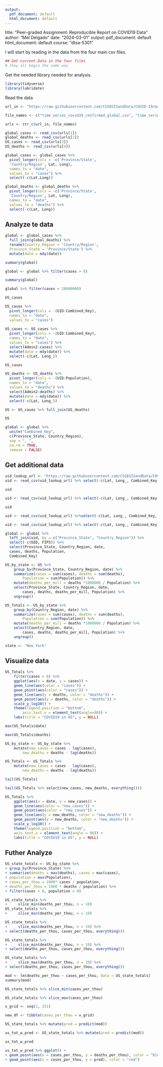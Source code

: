 ```yaml
---
output:
  pdf_document: default
  html_document: default
---
```

title: "Peer-graded Assignment: Reproducible Report on COVID19 Data"
author: "Mel Delgado"
date: "2024-03-01"
output:
  pdf_document: default
  html_document: default
course: "dtsa-5301"

I will start by reading in the data from the four main csv files.

```r
## Get current Data in the four files
# they all begin the same way
```

Get the needed library needed for analysis.

```r
library(tidyverse)
library(lubridate)
```
Read the data
```r
url_in <- "https://raw.githubusercontent.com/CSSEGISandData/COVID-19/master/csse_covid_19_data/csse_covid_19_time_series/"

file_names <- c("time_series_covid19_confirmed_global.csv", "time_series_covid19_deaths_global.csv", "time_series_covid19_confirmed_US.csv", "time_series_covid19_deaths_US.csv")

urls <- str_c(url_in, file_names)

global_cases <- read_csv(urls[1])
global_deaths <- read_csv(urls[2])
US_cases <- read_csv(urls[3])
US_deaths <- read_csv(urls[4])

global_cases <- global_cases %>%
  pivot_longer(cols = -c('Province/State',
  'Country/Region', Lat, Long),
  names_to = "date",
  values_to = "cases") %>%
  select(-c(Lat,Long))

global_deaths <- global_deaths %>%
  pivot_longer(cols = -c('Province/State',
  'Country/Region', Lat, Long),
  names_to = "date",
  values_to = "deaths") %>%
  select(-c(Lat, Long))
```
## Analyze te data

```r
global <- global_cases %>%
  full_join(global_deaths) %>%
  rename(Country_Region = 'Country/Region',
  Province_State = 'Province/State') %>%
  mutate(date = mdy(date))

summary(global)

global <- global %>% filter(cases > 0)

summary(global)

global %>% filter(cases > 28000000)

US_cases

US_cases %>%
  pivot_longer(cols = -(UID:Combined_Key),
  names_to = "date",
  values_to = "cases")
  
US_cases <- US_cases %>%
  pivot_longer(cols = -(UID:Combined_Key),
  names_to = "date",
  values_to = "cases") %>%
  select(Admin2:cases) %>%
  mutate(date = mdy(date)) %>%
  select(-c(Lat, Long_))

US_cases

US_deaths <- US_deaths %>%
  pivot_longer(cols = -(UID:Population),
  names_to = "date",
  values_to = "deaths") %>%
  select(Admin2:deaths) %>%
  mutate(date = mdy(date)) %>%
  select(-c(Lat, Long_))

US <- US_cases %>% full_join(US_deaths)

US

global <- global %>%
  unite("Combined_Key",
  c(Province_State, Country_Region),
  sep = ", ",
  na.rm = TRUE,
  remove = FALSE)

```

## Get additional data

```r
uid_lookup_url <- "https://raw.githubusercontent.com/CSSEGISandData/COVID-19/master/csse_covid_19_data/UID_ISO_FIPS_LookUp_Table.csv"
uid <- read_csv(uid_lookup_url) %>% select(-c(Lat, Long_, Combined_Key, code3, iso2, iso3, Admin2))

uid

uid <- read_csv(uid_lookup_url) %>% select(-c(Lat, Long_, Combined_Key, code3, iso2, iso3, Admin2))

uid

uid <- read_csv(uid_lookup_url) %>%select(-c(Lat, Long_, Combined_Key, code3, iso2, iso3, Admin2))

uid <- read_csv(uid_lookup_url) %>% select(-c(Lat, Long_, Combined_Key, code3, iso2, iso3, Admin2))

global <- global %>%
  left_join(uid, by = c("Province_State", "Country_Region")) %>%
  select(-c(UID, FIPS)) %>%
  select(Province_State, Country_Region, date,
  cases, deaths, Population,
  Combined_Key)

US_by_state <- US %>%
    group_by(Province_State, Country_Region, date) %>%
    summarize(cases = sum(cases), deaths = sum(deaths),
        Population = sum(Population)) %>%
    mutate(deaths_per_mill = deaths *1000000 / Population) %>%
    select(Province_State, Country_Region, date,
        cases, deaths, deaths_per_mill, Population) %>%
    ungroup()

US_Totals <- US_by_state %>%
    group_by(Country_Region, date) %>%
    summarize(cases = sum(cases), deaths = sum(deaths),
        Population = sum(Population)) %>%
    mutate(deaths_per_mill = deaths *1000000 / Population) %>%
    select(Country_Region, date,
        cases, deaths, deaths_per_mill, Population) %>%
    ungroup()

state <- "New York"
```
## Visualize data

```r
US_Totals %>%
    filter(cases > 0) %>%
    ggplot(aes(x = date, y = cases)) +
    geom_line(aes(color = "cases")) +
    geom_point(aes(color = "cases")) +
    geom_line(aes(y = deaths, color = "deaths")) +
    geom_point(aes(y = deaths, color = "deaths")) +
    scale_y_log10() +
    theme(legend.position = "bottom",
        axis.text.x = element_text(angle=90)) +
    labs(title = "COVID19 in US", y = NULL)

max(US_Totals$date)

max(US_Totals$deaths)

US_by_state <- US_by_state %>%
    mutate(new_cases = cases - lag(cases),
        new_deaths = deaths - lag(deaths))

US_Totals <- US_Totals %>%
    mutate(new_cases = cases - lag(cases),
        new_deaths = deaths - lag(deaths))

tail(US_Totals)

tail(US_Totals %>% select(new_cases, new_deaths, everything()))

US_Totals %>%
    ggplot(aes(x = date, y = new_cases)) +
    geom_line(aes(color = "new_cases")) +
    geom_point(aes(color = "new_cases")) +
    geom_line(aes(y = new_deaths, color = "new_deaths")) +
    geom_point(aes(y = new_deaths, color = "new_deaths")) +
    scale_y_log10() +
    theme(legend.position = "bottom",
    axis.text.x = element_text(angle = 90)) +
    labs(title = "COVID19 in US", y = NULL)
```

## Futher Analyze
```r
US_state_totals <- US_by_state %>%
+ group_by(Province_State) %>%
+ summarize(deaths = max(deaths), cases = max(cases),
+ population = max(Population),
+ cases_per_thou = 1000* cases / population,
+ deaths_per_thou = 1000 * deaths / population) %>%
+ filter(cases > 0, population > 0)

US_state_totals %>%
+     slice_min(deaths_per_thou, n = 10)
US_state_totals %>%
+     slice_min(deaths_per_thou, n = 10)

US_state_totals %>%
+     slice_min(deaths_per_thou, n = 10) %>%
+ select(deaths_per_thou, cases_per_thou, everything())

US_state_totals %>%
+     slice_min(deaths_per_thou, n = 10) %>%
+ select(deaths_per_thou, cases_per_thou, everything())

US_state_totals %>%
+     slice_max(deaths_per_thou, n = 10) %>%
+ select(deaths_per_thou, cases_per_thou, everything())

mod <- lm(deaths_per_thou ~ cases_per_thou, data = US_state_totals)
summary(mod)

US_state_totals %>% slice_min(cases_per_thou)

US_state_totals %>% slice_max(cases_per_thou)

x_grid <- seq(1, 151)

new_df <- tibble(cases_per_thou = x_grid)

US_state_totals %>% mutate(pred = predict(mod))

us_tot_w_pred <- US_state_totals %>% mutate(pred = predict(mod))

us_tot_w_pred

us_tot_w_pred %>% ggplot() +
+ geom_point(aes(x = cases_per_thou, y = deaths_per_thou), color = "blue") +
+ geom_point(aes(x = cases_per_thou, y = pred), color = "red")
```
